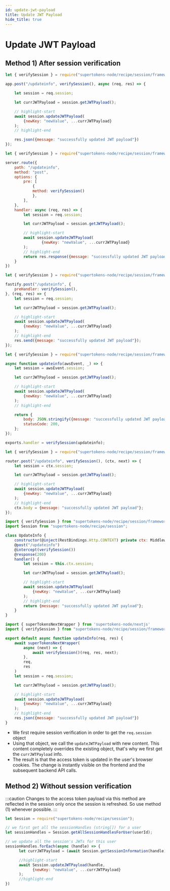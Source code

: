 ```yaml
---
id: update-jwt-payload
title: Update JWT Payload
hide_title: true
---
```


<!-- COPY DOCS -->
<!-- ./session/common-customizations/sessions/update-jwt-payload.mdx -->



# Update JWT Payload


## Method 1) After session verification

<BackendSDKTabs>
<TabItem value="nodejs">
<NodeJSFrameworkSubTabs>
<TabItem value="express">

```jsx
let { verifySession } = require("supertokens-node/recipe/session/framework/express");

app.post("/updateinfo", verifySession(), async (req, res) => {

    let session = req.session;

    let currJWTPayload = session.getJWTPayload();

    // highlight-start
    await session.updateJWTPayload(
        {newKey: "newValue", ...currJWTPayload}
    );
    // highlight-end

    res.json({message: "successfully updated JWT payload"})
});
```
</TabItem>
<TabItem value="hapi">

```jsx
let { verifySession } = require("supertokens-node/recipe/session/framework/hapi");

server.route({
    path: "/updateinfo",
    method: "post",
    options: {
        pre: [
            {
            method: verifySession()
            },
        ],
    },
    handler: async (req, res) => {
        let session = req.session;

        let currJWTPayload = session.getJWTPayload();

        // highlight-start
        await session.updateJWTPayload(
                {newKey: "newValue", ...currJWTPayload}
        );
        // highlight-end
        return res.response({message: "successfully updated JWT payload"}).code(200);
    }
})
```
</TabItem>
<TabItem value="fastify">

```jsx
let { verifySession } = require("supertokens-node/recipe/session/framework/fastify");

fastify.post("/updateinfo", {
    preHandler: verifySession(),
}, (req, res) => {
    let session = req.session;

    let currJWTPayload = session.getJWTPayload();

    // highlight-start
    await session.updateJWTPayload(
        {newKey: "newValue", ...currJWTPayload}
    );
    // highlight-end
    res.send({message: "successfully updated JWT payload"});
});
```

</TabItem>
<TabItem value="awsLambda">

```jsx
let { verifySession } = require("supertokens-node/recipe/session/framework/awsLambda");

async function updateinfo(awsEvent, _) => {
    let session = awsEvent.session;

    let currJWTPayload = session.getJWTPayload();

    // highlight-start
    await session.updateJWTPayload(
        {newKey: "newValue", ...currJWTPayload}
    );
    // highlight-end

    return {
        body: JSON.stringify({message: "successfully updated JWT payload"}),
        statusCode: 200,
    };
});

exports.handler = verifySession(updateinfo);

```

</TabItem>
<TabItem value="koa">

```jsx
let { verifySession } = require("supertokens-node/recipe/session/framework/koa");

router.post("/updateinfo", verifySession(), (ctx, next) => {
    let session = ctx.session;

    let currJWTPayload = session.getJWTPayload();

    // highlight-start
    await session.updateJWTPayload(
        {newKey: "newValue", ...currJWTPayload}
    );
    // highlight-end
    ctx.body = {message: "successfully updated JWT payload"};
});
```

</TabItem>
<TabItem value="loopback">

```jsx
import { verifySession } from "supertokens-node/recipe/session/framework/loopback";
import Session from "supertokens-node/recipe/session";

class UpdateInfo {
    constructor(@inject(RestBindings.Http.CONTEXT) private ctx: MiddlewareContext) {}
    @post("/updateinfo")
    @intercept(verifySession())
    @response(200)
    handler() {
        let session = this.ctx.session;

        let currJWTPayload = session.getJWTPayload();

        // highlight-start
        await session.updateJWTPayload(
            {newKey: "newValue", ...currJWTPayload}
        );
        // highlight-end
        return {message: "successfully updated JWT payload"};
    }
}
```

</TabItem>
<TabItem value="nextjs">

```jsx
import { superTokensNextWrapper } from 'supertokens-node/nextjs'
import { verifySession } from "supertokens-node/recipe/session/framework/express";

export default async function updateInfo(req, res) {
    await superTokensNextWrapper(
        async (next) => {
            await verifySession()(req, res, next);
        },
        req,
        res
    )
    let session = req.session;

    let currJWTPayload = session.getJWTPayload();

    // highlight-start
    await session.updateJWTPayload(
        {newKey: "newValue", ...currJWTPayload}
    );
    // highlight-end
    res.json({message: "successfully updated JWT payload"})
}
```
</TabItem>
</NodeJSFrameworkSubTabs>
</TabItem>
</BackendSDKTabs>

- We first require session verification in order to get the `req.session` object
- Using that object, we call the `updateJWTPayload` with new content. This content completely overrides the existing object, that's why we first get the `currJWTPayload` info.
- The result is that the access token is updated in the user's browser cookies. The change is instantly visible on the frontend and the subsequent backend API calls.


## Method 2) Without session verification

:::caution
Changes to the access token payload via this method are reflected in the session only once the session is refreshed. So use method (1) whenever possible.
:::

<BackendSDKTabs>
<TabItem value="nodejs">

```jsx
let Session = require("supertokens-node/recipe/session");

// we first get all the sessionHandles (string[]) for a user
let sessionHandles = Session.getAllSessionHandlesForUser(userId);

// we update all the session's JWTs for this user
sessionHandles.forEach(async (handle) => {
      let currJWTPayload = (await Session.getSessionInformation(handle)).jwtPayload;

      //highlight-start
      await Session.updateJWTPayload(handle, 
            {newKey: "newValue", ...currJWTPayload}
      );
      //highlight-end
})
```
</TabItem>
</BackendSDKTabs>
